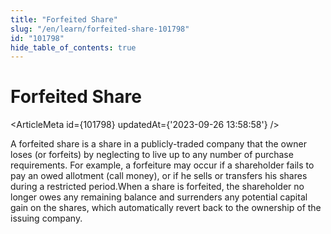 ```yaml
---
title: "Forfeited Share"
slug: "/en/learn/forfeited-share-101798"
id: "101798"
hide_table_of_contents: true
---
```



# Forfeited Share

<ArticleMeta id={101798} updatedAt={'2023-09-26 13:58:58'} />
<div className='border-solid border-b border-t-0 my-4 border-[var(--ifm-color-gray-300)]' />

A forfeited share is a share in a publicly-traded company that the owner loses (or forfeits) by neglecting to live up to any number of purchase requirements. For example, a forfeiture may occur if a shareholder fails to pay an owed allotment (call money), or if he sells or transfers his shares during a restricted period.When a share is forfeited, the shareholder no longer owes any remaining balance and surrenders any potential capital gain on the shares, which automatically revert back to the ownership of the issuing company.
